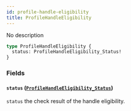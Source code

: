 ```yaml
---
id: profile-handle-eligibility
title: ProfileHandleEligibility
---
```



No description

```graphql
type ProfileHandleEligibility {
  status: ProfileHandleEligibility_Status!
}
```


### Fields

#### `status` ([`ProfileHandleEligibility_Status`](/cyberconnect/reference/enums/profile-handle-eligibility-status))

`status` the check result of the handle eligibility.





